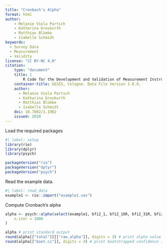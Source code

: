 ```yaml
---
title: "Cronbach's Alpha"
format: html
author:
    - Melanie Viola Partsch
    - Katharina Groskurth
    - Matthias Blümke
    - Isabelle Schmidt
keywords:
  - Survey Data
  - Measurement
  - Validity
license: "CC BY-NC 4.0"
citation: 
    type: "document"
    title: |
        R Code for the Development and Validation of Measurement Instruments in the Social Sciences: Psychometric Analyses (Dimensionality, Reliability, Measurement Invariance)
    container-title: GESIS, Cologne. Data File Version 1.0.0, 
    author:
      - Melanie Viola Partsch
      - Katharina Groskurth
      - Matthias Blümke
      - Isabelle Schmidt
    doi: 10.7802/1.1982
    issued: 2020
---
```


Load the required packages
```r
#| label: setup
library(rio)
library(dplyr)
library(psych)

packageVersion("rio")
packageVersion("dplyr")
packageVersion("psych")
```

Read the example data.

```r
#| label: read_data
example1 <- rio::import("example1.sav")
```

Compute Cronbach's alpha
```r
alpha <- psych::alpha(select(example1, bfi2_1, bfi2_16R, bfi2_31R, bfi2_46),
    n.iter = 1000
)

alpha # print standard output
round(alpha[["total"]][["raw_alpha"]], digits = 3) # print alpha value
round(alpha[["boot.ci"]], digits = 3) # print bootstrapped confidence intervals
```